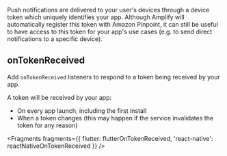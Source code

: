 Push notifications are delivered to your user's devices through a device token which uniquely identifies your app. Although Amplify will automatically register this token with Amazon Pinpoint, it can still be useful to have access to this token for your app's use cases (e.g. to send direct notifications to a specific device).

## onTokenReceived

Add `onTokenReceived` listeners to respond to a token being received by your app.

A token will be received by your app:

- On every app launch, including the first install
- When a token changes (this may happen if the service invalidates the token for any reason)


<Fragments
  fragments={{
    flutter: flutterOnTokenReceived,
    'react-native': reactNativeOnTokenReceived
  }}
/>
